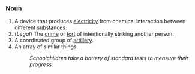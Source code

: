 ===Noun===

# A device that produces [[electricity]] from chemical interaction between different substances.
# (''Legal'') The [[crime]] or [[tort]] of intentionally striking another person.
# A coordinated group of [[artillery]].
# An array of similar things.
#: ''Schoolchildren take a battery of standard tests to measure their progress.''